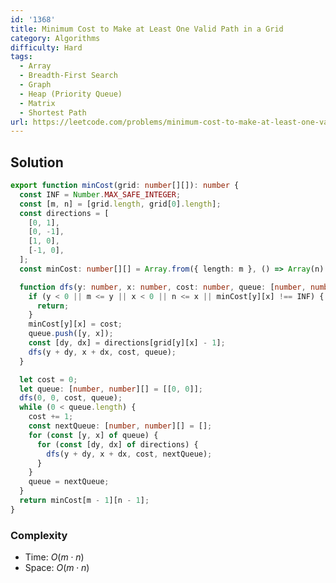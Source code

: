 ```yaml
---
id: '1368'
title: Minimum Cost to Make at Least One Valid Path in a Grid
category: Algorithms
difficulty: Hard
tags:
  - Array
  - Breadth-First Search
  - Graph
  - Heap (Priority Queue)
  - Matrix
  - Shortest Path
url: https://leetcode.com/problems/minimum-cost-to-make-at-least-one-valid-path-in-a-grid
---
```


## Solution

```typescript filename="solution.ts" copy
export function minCost(grid: number[][]): number {
  const INF = Number.MAX_SAFE_INTEGER;
  const [m, n] = [grid.length, grid[0].length];
  const directions = [
    [0, 1],
    [0, -1],
    [1, 0],
    [-1, 0],
  ];
  const minCost: number[][] = Array.from({ length: m }, () => Array(n).fill(INF));

  function dfs(y: number, x: number, cost: number, queue: [number, number][]) {
    if (y < 0 || m <= y || x < 0 || n <= x || minCost[y][x] !== INF) {
      return;
    }
    minCost[y][x] = cost;
    queue.push([y, x]);
    const [dy, dx] = directions[grid[y][x] - 1];
    dfs(y + dy, x + dx, cost, queue);
  }

  let cost = 0;
  let queue: [number, number][] = [[0, 0]];
  dfs(0, 0, cost, queue);
  while (0 < queue.length) {
    cost += 1;
    const nextQueue: [number, number][] = [];
    for (const [y, x] of queue) {
      for (const [dy, dx] of directions) {
        dfs(y + dy, x + dx, cost, nextQueue);
      }
    }
    queue = nextQueue;
  }
  return minCost[m - 1][n - 1];
}
```

### Complexity

- Time: $O(m \cdot n)$
- Space: $O(m \cdot n)$
